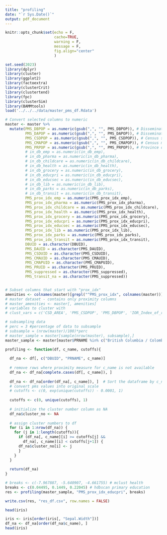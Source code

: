 ```yaml
---
title: "profiling"
date: "`r Sys.Date()`"
output: pdf_document
---
```


```r
knitr::opts_chunk$set(echo = F, 
                      cache=TRUE, 
                      warning = F,
                      message = F,
                      fig.align="center" 
                      )
```


```r
set.seed(2023)
library(dplyr)
library(cluster)
library(ggplot2)
library(factoextra)
library(clusterCrit)
library(clustertend)
library(fpc)
library(clusterSim)
library(BAMMtools)
load('../../../data/master_pms_df.Rdata')

# Convert selected columns to numeric
master <- master %>%
  mutate(PMS_DBPOP = as.numeric(gsub(",", "", PMS_DBPOP)), # Dissemination block population
         PMS_DAPOP = as.numeric(gsub(",", "", PMS_DAPOP)), # Dissemination area population
         PMS_CSDPOP = as.numeric(gsub(",", "", PMS_CSDPOP)), # Census subdivision population
         PMS_CMAPOP = as.numeric(gsub(",", "", PMS_CMAPOP)), # Census metropolitan area population
         PMS_PRPOP = as.numeric(gsub(",", "", PMS_PRPOP)), # Province or territory population
         # in_db_emp = as.numeric(in_db_emp),
         # in_db_pharma = as.numeric(in_db_pharma),
         # in_db_childcare = as.numeric(in_db_childcare),
         # in_db_health = as.numeric(in_db_health),
         # in_db_grocery = as.numeric(in_db_grocery),
         # in_db_educpri = as.numeric(in_db_educpri),
         # in_db_educsec = as.numeric(in_db_educsec),
         # in_db_lib = as.numeric(in_db_lib),
         # in_db_parks = as.numeric(in_db_parks),
         # in_db_transit = as.numeric(in_db_transit),
         PMS_prox_idx_emp = as.numeric(PMS_prox_idx_emp),
         PMS_prox_idx_pharma = as.numeric(PMS_prox_idx_pharma),
         PMS_prox_idx_childcare = as.numeric(PMS_prox_idx_childcare),
         PMS_prox_idx_health = as.numeric(PMS_prox_idx_health),
         PMS_prox_idx_grocery = as.numeric(PMS_prox_idx_grocery),
         PMS_prox_idx_educpri = as.numeric(PMS_prox_idx_educpri),
         PMS_prox_idx_educsec = as.numeric(PMS_prox_idx_educsec),
         PMS_prox_idx_lib = as.numeric(PMS_prox_idx_lib),
         PMS_prox_idx_parks = as.numeric(PMS_prox_idx_parks),
         PMS_prox_idx_transit = as.numeric(PMS_prox_idx_transit),
         DBUID = as.character(DBUID),
         PMS_DAUID = as.character(PMS_DAUID),
         PMS_CSDUID = as.character(PMS_CSDUID),
         PMS_CMAUID = as.character(PMS_CMAUID),
         PMS_CMAPUID = as.character(PMS_CMAPUID),
         PMS_PRUID = as.character(PMS_PRUID),
         PMS_suppressed = as.character(PMS_suppressed),
         PMS_transit_na = as.character(PMS_suppressed))


# Subset columns that start with "prox_idx"
amenities <- colnames(master)[grepl("^PMS_prox_idx", colnames(master))]
# master dataset - contains only proximity columns
# master_amenities <- master[, amenities]
# variables to cluster with
# clust_vars = c('CSD_AREA', 'PMS_CSDPOP', 'PMS_DBPOP', 'IOR_Index_of_remoteness') #, 'PMS_CMATYPE')

# subsampling data 
# perc = 3 #percentage of data to subsample
# subsample = (nrow(master)/100)*perc 
# master_sample = master[sample(nrow(master), subsample),]
master_sample <- master[master$PRNAME %in% c("British Columbia / Colombie-Britannique"), ]

```


```r
profiling <- function(df, c_name, cutoffs){
  
  df_na <- df[, c("DBUID", "PRNAME", c_name)]
  
  # remove rows where proximity measure for c_name is not available
  df_na <- df_na[complete.cases(df[, c_name]), ]
  
  df_na <- df_na[order(df_na[, c_name]), ]  # Sort the dataframe by c_name column
  # convert pms values into original scale 
  # cutoffs <- c(0, exp(unique(cutoffs)) - 0.0001, 1)
  
  cutoffs <- c(0, unique(cutoffs), 1)
  
  # initialize the cluster number column as NA
  df_na$cluster_no <- NA
  
  # assign cluster numbers to df
  for (i in 1:nrow(df_na)) {
    for (j in 1:length(cutoffs)){
      if (df_na[, c_name][i] >= cutoffs[j] && 
        df_na[, c_name][i] < cutoffs[j+1]) {
      df_na$cluster_no[i] <- j
      } 
    }
  }
  
  return(df_na)
}
```


```r
# breaks <- c(-7.967887, -5.640907, -4.661755) # mclust health
breaks <- c(0.04495, 0.1449, 0.22045) # hdbscan primary education
res <- profiling(master_sample, "PMS_prox_idx_educpri", breaks)
```

```r
write.csv(res, "res_df.csv", row.names = FALSE)
```

```r
head(iris)
```

```r
iris <- iris[order(iris[, "Sepal.Width"])]
df_na <- df_na[order(df_na$c_name), ]
head(iris)
```

